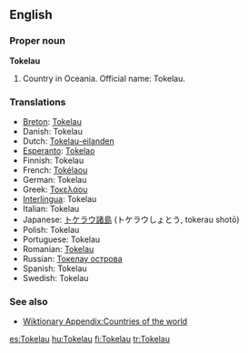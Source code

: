 ==English==

===Proper noun===
'''Tokelau'''

# Country in Oceania. Official name: Tokelau.

===Translations===
*[[Breton]]: [[Tokelau]]
*Danish: Tokelau
*Dutch: [[Tokelau-eilanden]]
*[[Esperanto]]: [[Tokelao]]
*Finnish: Tokelau
*French: [[Tokélaou]]
*German: Tokelau
*Greek: [[Τοκελάου]]
*[[Interlingua]]: Tokelau
*Italian: Tokelau
*Japanese: [[トケラウ諸島]] (トケラウしょとう, tokerau shotō)
*Polish: Tokelau
*Portuguese: Tokelau
*Romanian: [[Tokelau]]
*Russian: [[Токелау острова]]
*Spanish: Tokelau
*Swedish: Tokelau

===See also===
*[[Wiktionary Appendix:Countries of the world]]

[[es:Tokelau]]
[[hu:Tokelau]]
[[fi:Tokelau]]
[[tr:Tokelau]]